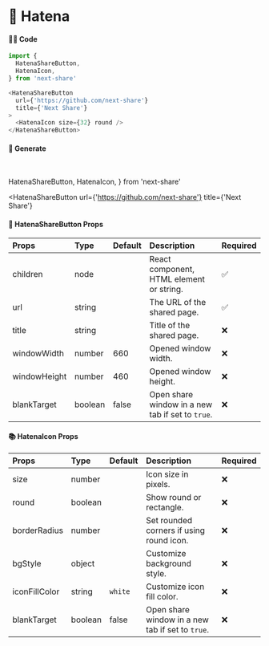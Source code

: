 # 🎀 Hatena

#### 👨‍💻 Code

```js copy
import {
  HatenaShareButton,
  HatenaIcon,
} from 'next-share'

<HatenaShareButton
  url={'https://github.com/next-share'}
  title={'Next Share'}
>
  <HatenaIcon size={32} round />
</HatenaShareButton>
```

#### 🥰 Generate

<br />

  HatenaShareButton,
  HatenaIcon,
} from 'next-share'

<HatenaShareButton
  url={'https://github.com/next-share'}
  title={'Next Share'}
>
  <HatenaIcon size={32} round />
</HatenaShareButton>

#### 📖 HatenaShareButton Props

| Props | Type | Default | Description | Required |
| :--- | :--- | :--- | :--- | :--- |
| children | node |  | React component, HTML element or string. | ✅ |
| url | string |  | The URL of the shared page. | ✅ |
| title | string |  | Title of the shared page. | ❌ |
| windowWidth | number | 660 | Opened window width. | ❌ |
| windowHeight | number | 460 | Opened window height. | ❌ |
| blankTarget | boolean | false | Open share window in a new tab if set to `true`. | ❌ |

#### 📚 HatenaIcon Props

| Props | Type | Default | Description | Required |
| :--- | :--- | :--- | :--- | :--- |
| size | number |  | Icon size in pixels. | ❌ |
| round | boolean |  | Show round or rectangle. | ❌ |
| borderRadius | number |  | Set rounded corners if using round icon. | ❌ |
| bgStyle | object |  | Customize background style. | ❌ |
| iconFillColor | string | <code>white</code> | Customize icon fill color. | ❌ |
| blankTarget | boolean | false | Open share window in a new tab if set to `true`. | ❌ |
